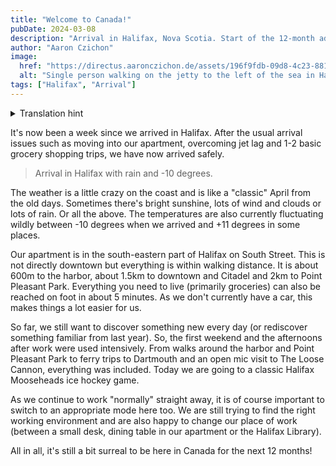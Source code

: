 ```yaml
---
title: "Welcome to Canada!"
pubDate: 2024-03-08
description: "Arrival in Halifax, Nova Scotia. Start of the 12-month adventure."
author: "Aaron Czichon"
image:
  href: "https://directus.aaronczichon.de/assets/196f9fdb-09d8-4c23-881d-1b0e9283d5d7.jpeg?quality=70&width=1600"
  alt: "Single person walking on the jetty to the left of the sea in Halifax"
tags: ["Halifax", "Arrival"]
---
```



<details>
  <summary>Translation hint</summary>
  We implemented the English version of this blog for you in June. We will publish
  all new blog entries also in English. Every entry before Jun 24th 2024 is automatically
  translated through DeepL. So please apologize if the translation is not perfect.
  If you want to read the original German entry, please switch to the German version
  of our blog.
</details>

It's now been a week since we arrived in Halifax. After the usual arrival issues such as moving into our apartment, overcoming jet lag and 1-2 basic grocery shopping trips, we have now arrived safely.

<DirectusImage assetId="d51c7e25-09c5-48f6-8245-f15e2d1a4766" />

> Arrival in Halifax with rain and -10 degrees.

The weather is a little crazy on the coast and is like a "classic" April from the old days. Sometimes there's bright sunshine, lots of wind and clouds or lots of rain. Or all the above. The temperatures are also currently fluctuating wildly between -10 degrees when we arrived and +11 degrees in some places.

<DirectusImage assetId="b482ede3-6881-44ec-b921-3c385475e731.jpeg" />

Our apartment is in the south-eastern part of Halifax on South Street. This is not directly downtown but everything is within walking distance. It is about 600m to the harbor, about 1.5km to downtown and Citadel and 2km to Point Pleasant Park. Everything you need to live (primarily groceries) can also be reached on foot in about 5 minutes. As we don't currently have a car, this makes things a lot easier for us.

<DirectusImage assetId="7c6808cc-06f1-4f11-8754-2cde9f69b419" />

So far, we still want to discover something new every day (or rediscover something familiar from last year). So, the first weekend and the afternoons after work were used intensively. From walks around the harbor and Point Pleasant Park to ferry trips to Dartmouth and an open mic visit to The Loose Cannon, everything was included. Today we are going to a classic Halifax Mooseheads ice hockey game.

<DirectusImage assetId="d7ac175d-77a3-4528-9f01-5c64d2318195" />

As we continue to work "normally" straight away, it is of course important to switch to an appropriate mode here too. We are still trying to find the right working environment and are also happy to change our place of work (between a small desk, dining table in our apartment or the Halifax Library).

All in all, it's still a bit surreal to be here in Canada for the next 12 months!
